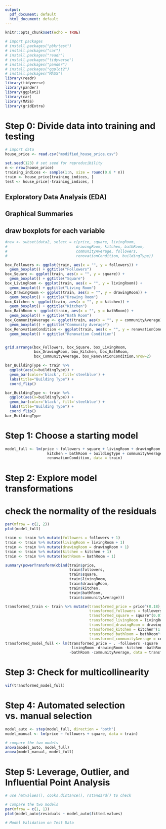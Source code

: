 ```yaml
---
output:
  pdf_document: default
  html_document: default
---
```


```r
knitr::opts_chunk$set(echo = TRUE)
```

```r
# import packages
# install.packages("pbkrtest")
# install.packages("car")
# install.packages("readr")
# install.packages("tidyverse")
# install.packages("pander")
# install.packages("ggplot2")
# install.packages("MASS")
library(readr)
library(tidyverse)
library(pander)
library(ggplot2)
library(car)
library(MASS)
library(gridExtra)
```

# Step 0: Divide data into training and testing
```r
# import data
house_price <- read.csv("modified_house_price.csv")

set.seed(123) # set seed for reproducibility
n <- nrow(house_price)
training_indices <- sample(1:n, size = round(0.8 * n))
train <- house_price[training_indices, ]
test <- house_price[-training_indices, ]
```

## Exploratory Data Analysis (EDA)
## Graphical Summaries
## draw boxplots for each variable
```r
#new <- subset(data2, select = c(price, square, livingRoom,
#                               drawingRoom, kitchen, bathRoom, 
#                               communityAverage, followers, 
#                               renovationCondition, buildingType))

box_Followers <- ggplot(train, aes(x = "", y = followers)) + 
  geom_boxplot() + ggtitle("Followers")
box_Square <- ggplot(train, aes(x = "", y = square)) + 
  geom_boxplot() + ggtitle("Square")
box_LivingRoom <- ggplot(train, aes(x = "", y = livingRoom)) + 
  geom_boxplot() + ggtitle("Living Room")
box_DrawingRoom <- ggplot(train, aes(x = "", y = drawingRoom)) + 
  geom_boxplot() + ggtitle("Drawing Room")
box_Kitchen <- ggplot(train, aes(x = "", y = kitchen)) + 
  geom_boxplot() + ggtitle("Kitchen")
box_BathRoom <- ggplot(train, aes(x = "", y = bathRoom)) +
  geom_boxplot() + ggtitle("Bath Room")
box_CommunityAverage <- ggplot(train, aes(x = "", y = communityAverage)) +
  geom_boxplot() + ggtitle("Community Average")
box_RenovationCondition <- ggplot(train, aes(x = "", y = renovationCondition)) +
  geom_boxplot() + ggtitle("Renovation Condition")


grid.arrange(box_Followers, box_Square, box_LivingRoom, 
             box_DrawingRoom, box_Kitchen, box_BathRoom, 
             box_CommunityAverage, box_RenovationCondition,nrow=2)
```

```r
bar_BuildingType <- train %>% 
  ggplot(aes(x=buildingType)) +
  geom_bar(color='black', fill='steelblue') +
  labs(title="Building Type") + 
  coord_flip()

bar_BuildingType <- train %>% 
  ggplot(aes(x=buildingType)) +
  geom_bar(color='black', fill='steelblue') +
  labs(title="Building Type") + 
  coord_flip()
bar_BuildingType
```

# Step 1: Choose a starting model
```r
model_full <- lm(price ~ followers + square + livingRoom + drawingRoom + 
                   kitchen + bathRoom + buildingType + communityAverage + 
                   renovationCondition, data = train)
```

# Step 2: Explore model transformations
# check the normality of the residuals
```r
par(mfrow = c(2, 2))
plot(model_full)

train <- train %>% mutate(followers = followers + 1)
train <- train %>% mutate(livingRoom = livingRoom + 1)
train <- train %>% mutate(drawingRoom = drawingRoom + 1)
train <- train %>% mutate(kitchen = kitchen + 1)
train <- train %>% mutate(bathRoom = bathRoom + 1)

summary(powerTransform(cbind(train$price,
                             train$followers,
                             train$square,
                             train$livingRoom,
                             train$drawingRoom,
                             train$kitchen,
                             train$bathRoom,
                             train$communityAverage)))
```

```r
transformed_train <- train %>% mutate(transformed_price = price^(0.18),
                                      transformed_followers = followers^(-0.11),
                                      transformed_square = square^(0.07),
                                      transformed_livingRoom = livingRoom^(0.46),
                                      transformed_drawingRoom = drawingRoom^(0.93),
                                      transformed_kitchen = kitchen^(1.97),
                                      transformed_bathRoom = bathRoom^(-1.2),
                                      transformed_communityAverage = communityAverage^(-0.33))
transformed_model_full <- lm(transformed_price ~ . -followers -square 
                             -livingRoom -drawingRoom -kitchen -bathRoom 
                             -bathRoom -communityAverage, data = transformed_train)
```


# Step 3: Check for multicollinearity
```r
vif(transformed_model_full)
```

# Step 4: Automated selection vs. manual selection
```r
model_auto <- step(model_full, direction = "both")
model_manual <- lm(price ~ followers + square, data = train)

# compare the two models
anova(model_auto, model_full)
anova(model_manual, model_full)
```

# Step 5: Leverage, Outlier, and Influential Point Analysis
```r
# use hatvalues(), cooks.distance(), rstandard() to check

# compare the two models
par(mfrow = c(1, 1))
plot(model_auto$residuals ~ model_auto$fitted.values)

# Model Validation on Test Data
```